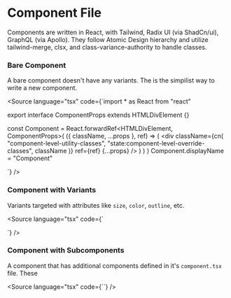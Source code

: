 
# Component File

<Meta title="Documentation/Components/File Types/component.tsx" />

Components are written in React, with Tailwind, Radix UI (via ShadCn/ui), GraphQL (via Apollo). They follow Atomic Design hierarchy and utilize tailwind-merge, clsx, and class-variance-authority to handle classes. 

### Bare Component

A bare component doesn't have any variants. The is the simpilist way to write a new component.

<Source language="tsx" code={`import * as React from "react"


export interface ComponentProps extends HTMLDivElement {}

const Component = React.forwardRef<HTMLDivElement, ComponentProps>(
  ({ className, ...props }, ref) => (
    <div
        className={cn(
            "component-level-utility-classes",
            "state:component-level-override-classes",
            className
        )}
        ref={ref}
        {...props}
    />
    )
  )
)
Component.displayName = "Component"

`} />

### Component with Variants

Variants targeted with attributes like `size`, `color`, `outline`, etc.

<Source language="tsx" code={`

`} />


### Component with Subcomponents

A component that has additional components defined in it's `component.tsx` file. These 

<Source language="tsx" code={``} />